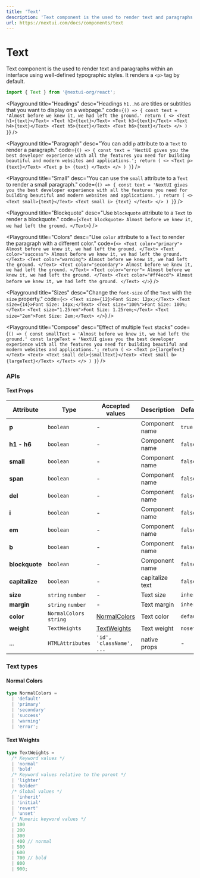 ```yaml
---
title: 'Text'
description: 'Text component is the used to render text and paragraphs within an interface using well-defined typographic styles.'
url: https://nextui.com/docs/components/text
---
```


# Text

Text component is the used to render text and paragraphs within an interface using well-defined typographic styles.
It renders a `<p>` tag by default.

```jsx
import { Text } from '@nextui-org/react';
```

<CarbonAd />

<Playground
  title="Headings"
  desc="Headings `h1..h6` are titles or subtitles that you want to display on a webpage."
  code={`
() => {
  const text = 'Almost before we knew it, we had left the ground.'
  return (
    <>
      <Text h1>{text}</Text>
      <Text h2>{text}</Text>
      <Text h3>{text}</Text>
      <Text h4>{text}</Text>
      <Text h5>{text}</Text>
      <Text h6>{text}</Text>
    </>
  )
}
`}
/>

<Playground
  title="Paragraph"
  desc="You can add `p` attribute to a `Text` to render a paragraph."
  code={`
  () => {
  const text = 'NextUI gives you the best developer experience with all the features you need for building beautiful and modern websites and applications.';
  return (
    <>
        <Text p>{text}</Text>
        <Text p b>
        {text}
        </Text>
    </>
   )
}
`}
/>

<Playground
  title="Small"
  desc="You can use the `small` attribute to a `Text` to render a small paragraph."
  code={`
  () => {
  const text = 'NextUI gives you the best developer experience with all the features you need for building beautiful and modern websites and applications.';
  return (
    <>
        <Text small>{text}</Text>
        <Text small i>
         {text}
        </Text>
    </>
   )
  }
`}
/>

<Playground
  title="Blockquote"
  desc="Use `blockquote` attribute to a `Text` to render a blockquote."
  code={`
<Text blockquote>
  Almost before we knew it, we had left the ground.
</Text>
`}
/>

<Playground
  title="Colors"
  desc="Use `color` attribute to a `Text` to render the paragraph with a different color."
  code={`
<>
  <Text color="primary">
     Almost before we knew it, we had left the ground.
  </Text>
  <Text color="success">
     Almost before we knew it, we had left the ground.
  </Text>
  <Text color="warning">
     Almost before we knew it, we had left the ground.
  </Text>
  <Text color="secondary">
     Almost before we knew it, we had left the ground.
  </Text>
  <Text color="error">
     Almost before we knew it, we had left the ground.
  </Text>
  <Text color="#ff4ecd">
     Almost before we knew it, we had left the ground.
  </Text>
</>
`}
/>

<Playground
  title="Sizes"
  desc="Change the `font-size` of the `Text` with the `size` property."
  code={`
<>
  <Text size={12}>Font Size: 12px;</Text>
  <Text size={14}>Font Size: 14px;</Text>
  <Text size="100%">Font Size: 100%;</Text>
  <Text size="1.25rem">Font Size: 1.25rem;</Text>
  <Text size="2em">Font Size: 2em;</Text>
</>
`}
/>

<Playground
  title="Compose"
  desc="Effect of multiple `Text` stacks"
  code={`
  () => {
  const smallText = 'Almost before we knew it, we had left the ground.'
  const largeText = 'NextUI gives you the best developer experience with all the features you need for building beautiful and modern websites and applications.';
  return (
    <>
        <Text p>{largeText}</Text>
        <Text>
         <Text small del>{smallText}</Text>
         <Text small b>{largeText}</Text>
        </Text>
    </>
   )
}
`}
/>

<Spacer y={3} />

### APIs

<Spacer y={2} />

#### Text Props

| Attribute      | Type                    | Accepted values                | Description     | Default   |
| -------------- | ----------------------- | ------------------------------ | --------------- | --------- |
| **p**          | `boolean`               | -                              | Component name  | `true`    |
| **h1 - h6**    | `boolean`               | -                              | Component name  | `false`   |
| **small**      | `boolean`               | -                              | Component name  | `false`   |
| **span**       | `boolean`               | -                              | Component name  | `false`   |
| **del**        | `boolean`               | -                              | Component name  | `false`   |
| **i**          | `boolean`               | -                              | Component name  | `false`   |
| **em**         | `boolean`               | -                              | Component name  | `false`   |
| **b**          | `boolean`               | -                              | Component name  | `false`   |
| **blockquote** | `boolean`               | -                              | Component name  | `false`   |
| **capitalize** | `boolean`               | -                              | capitalize text | `false`   |
| **size**       | `string` `number`       | -                              | Text size       | `inherit` |
| **margin**     | `string` `number`       | -                              | Text margin     | `inherit` |
| **color**      | `NormalColors` `string` | [NormalColors](#normal-colors) | Text color      | `default` |
| **weight**     | `TextWeights`           | [TextWeights](#text-weights)   | Text weight     | `noset`   |
| ...            | `HTMLAttributes`        | `'id', 'className', ...`       | native props    | -         |

<Spacer y={2} />

### Text types

<Spacer y={1} />

#### Normal Colors

```ts
type NormalColors =
  | 'default'
  | 'primary'
  | 'secondary'
  | 'success'
  | 'warning'
  | 'error';
```

#### Text Weights

```ts
type TextWeights =
  /* Keyword values */
  | 'normal'
  | 'bold'
  /* Keyword values relative to the parent */
  | 'lighter'
  | 'bolder'
  /* Global values */
  | 'inherit'
  | 'initial'
  | 'revert'
  | 'unset'
  /* Numeric keyword values */
  | 100
  | 200
  | 300
  | 400 // normal
  | 500
  | 600
  | 700 // bold
  | 800
  | 900;
```

